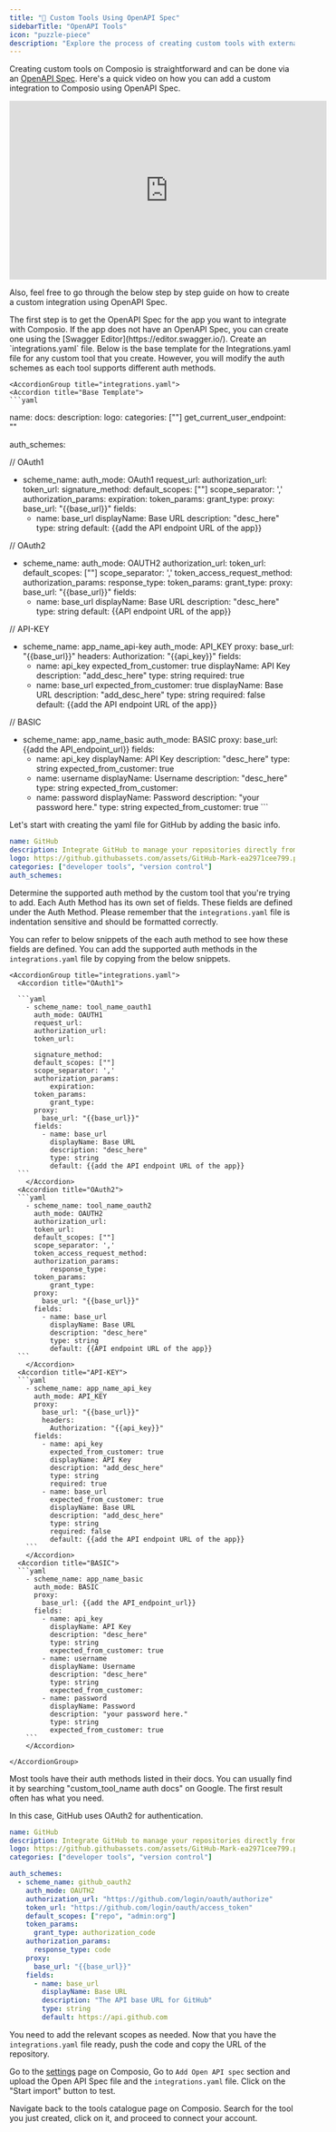 ```yaml
---
title: "🔧 Custom Tools Using OpenAPI Spec"
sidebarTitle: "OpenAPI Tools"
icon: "puzzle-piece"
description: "Explore the process of creating custom tools with external Apps using OpenAPI Spec"
---
```


Creating custom tools on Composio is straightforward and can be done via an [OpenAPI Spec](https://swagger.io/specification/). Here's a quick video on how you can add a custom integration to Composio using OpenAPI Spec.

<Frame>
    <iframe
      width="560"
      height="315"
      src="https://www.youtube.com/embed/hTtyKpl6G2g?si=nl4g11C3J7GeGD1a"
      title="YouTube video player"
      frameborder="0"
      allow="accelerometer; autoplay; clipboard-write; encrypted-media; gyroscope; picture-in-picture"
      allowfullscreen
    ></iframe>
</Frame>

<br />

Also, feel free to go through the below step by step guide on how to create a custom integration using OpenAPI Spec.


<Steps>

<Step title="Create or get the OpenAPI Spec for the App">
    The first step is to get the OpenAPI Spec for the app you want to integrate with Composio. If the app does not have an OpenAPI Spec, you can create one using the [Swagger Editor](https://editor.swagger.io/).
</Step>

<Step title="Create the integrations.yaml File">
    Create an `integrations.yaml` file. Below is the base template for the Integrations.yaml file for any custom tool that you create. However, you will modify the auth schemes as each tool supports different auth methods.

    <AccordionGroup title="integrations.yaml">
    <Accordion title="Base Template">
    ```yaml
name:
docs:
description:
logo:
categories: [""]
get_current_user_endpoint: ""

auth_schemes:

// OAuth1
  - scheme_name:
    auth_mode: OAuth1
    request_url:
    authorization_url:
    token_url:
    signature_method:
    default_scopes: [""]
    scope_separator: ','
    authorization_params:
        expiration:
    token_params:
        grant_type:
    proxy:
      base_url: "{{base_url}}"
    fields:
      - name: base_url
        displayName: Base URL
        description: "desc_here"
        type: string
        default: {{add the API endpoint URL of the app}}

// OAuth2
  - scheme_name:
    auth_mode: OAUTH2
    authorization_url:
    token_url:
    default_scopes: [""]
    scope_separator: ','
    token_access_request_method:
    authorization_params:
        response_type:
    token_params:
        grant_type:
    proxy:
      base_url: "{{base_url}}"
    fields:
      - name: base_url
        displayName: Base URL
        description: "desc_here"
        type: string
        default: {{API endpoint URL of the app}}


// API-KEY
  - scheme_name: app_name_api-key
    auth_mode: API_KEY
    proxy:
      base_url: "{{base_url}}"
      headers:
        Authorization: "{{api_key}}"
    fields:
      - name: api_key
        expected_from_customer: true
        displayName: API Key
        description: "add_desc_here"
        type: string
        required: true
      - name: base_url
        expected_from_customer: true
        displayName: Base URL
        description: "add_desc_here"
        type: string
        required: false
        default: {{add the API endpoint URL of the app}}


// BASIC
   - scheme_name: app_name_basic
    auth_mode: BASIC
    proxy:
      base_url: {{add the API_endpoint_url}}
    fields:
      - name: api_key
        displayName: API Key
        description: "desc_here"
        type: string
        expected_from_customer: true
      - name: username
        displayName: Username
        description: "desc_here"
        type: string
        expected_from_customer:
      - name: password
        displayName: Password
        description: "your password here."
        type: string
        expected_from_customer: true
    ```
    </Accordion>
    </AccordionGroup>

Let's start with creating the yaml file for GitHub by adding the basic info.

```yaml
name: GitHub
description: Integrate GitHub to manage your repositories directly from Composio.
logo: https://github.githubassets.com/assets/GitHub-Mark-ea2971cee799.png
categories: ["developer tools", "version control"]
auth_schemes:

```

Determine the supported auth method by the custom tool that you're trying to add. Each Auth Method has its own set of fields. These fields are defined under the Auth Method. Please remember that the `integrations.yaml` file is indentation sensitive and should be formatted correctly.

You can refer to below snippets of the each auth method to see how these fields are defined. You can add the supported auth methods in the `integrations.yaml` file by copying from the below snippets.

    <AccordionGroup title="integrations.yaml">
      <Accordion title="OAuth1">

      ```yaml
        - scheme_name: tool_name_oauth1
          auth_mode: OAUTH1
          request_url:
          authorization_url:
          token_url:

          signature_method:
          default_scopes: [""]
          scope_separator: ','
          authorization_params:
              expiration:
          token_params:
              grant_type:
          proxy:
            base_url: "{{base_url}}"
          fields:
            - name: base_url
              displayName: Base URL
              description: "desc_here"
              type: string
              default: {{add the API endpoint URL of the app}}
      ```
        </Accordion>
      <Accordion title="OAuth2">
      ```yaml
        - scheme_name: tool_name_oauth2
          auth_mode: OAUTH2
          authorization_url:
          token_url:
          default_scopes: [""]
          scope_separator: ','
          token_access_request_method:
          authorization_params:
              response_type:
          token_params:
              grant_type:
          proxy:
            base_url: "{{base_url}}"
          fields:
            - name: base_url
              displayName: Base URL
              description: "desc_here"
              type: string
              default: {{API endpoint URL of the app}}
      ```
        </Accordion>
      <Accordion title="API-KEY">
      ```yaml
        - scheme_name: app_name_api_key
          auth_mode: API_KEY
          proxy:
            base_url: "{{base_url}}"
            headers:
              Authorization: "{{api_key}}"
          fields:
            - name: api_key
              expected_from_customer: true
              displayName: API Key
              description: "add_desc_here"
              type: string
              required: true
            - name: base_url
              expected_from_customer: true
              displayName: Base URL
              description: "add_desc_here"
              type: string
              required: false
              default: {{add the API endpoint URL of the app}}
        ```
        </Accordion>
      <Accordion title="BASIC">
      ```yaml
        - scheme_name: app_name_basic
          auth_mode: BASIC
          proxy:
            base_url: {{add the API_endpoint_url}}
          fields:
            - name: api_key
              displayName: API Key
              description: "desc_here"
              type: string
              expected_from_customer: true
            - name: username
              displayName: Username
              description: "desc_here"
              type: string
              expected_from_customer:
            - name: password
              displayName: Password
              description: "your password here."
              type: string
              expected_from_customer: true
        ```
        </Accordion>

    </AccordionGroup>

<Tip>
Most tools have their auth methods listed in their docs. You can usually find it by searching "custom_tool_name auth docs" on Google. The first result often has what you need.
</Tip>

In this case, GitHub uses OAuth2 for authentication.

```yaml
name: GitHub
description: Integrate GitHub to manage your repositories directly from Composio.
logo: https://github.githubassets.com/assets/GitHub-Mark-ea2971cee799.png
categories: ["developer tools", "version control"]

auth_schemes:
  - scheme_name: github_oauth2
    auth_mode: OAUTH2
    authorization_url: "https://github.com/login/oauth/authorize"
    token_url: "https://github.com/login/oauth/access_token"
    default_scopes: ["repo", "admin:org"]
    token_params:
      grant_type: authorization_code
    authorization_params:
      response_type: code
    proxy:
      base_url: "{{base_url}}"
    fields:
      - name: base_url
        displayName: Base URL
        description: "The API base URL for GitHub"
        type: string
        default: https://api.github.com
```

You need to add the relevant scopes as needed. Now that you have the `integrations.yaml` file ready, push the code and copy the URL of the repository.

</Step>


<Step title="Add your Custom Tool on Composio">

Go to the <a href="https://app.composio.dev/settings">settings</a> page on Composio, Go to `Add Open API spec` section and upload the Open API Spec file and the `integrations.yaml` file. Click on the "Start import" button to test.
</Step>


<Step title="Testing Your Custom tool on Composio">

Navigate back to the tools catalogue page on Composio. Search for the tool you just created, click on it, and proceed to connect your account.

</Step>

</Steps>